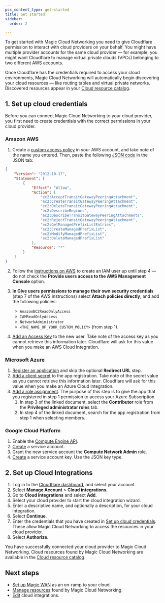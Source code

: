 ```yaml
---
pcx_content_type: get-started
title: Get started
sidebar:
  order: 2

---
```


To get started with Magic Cloud Networking you need to give Cloudflare permission to interact with cloud providers on your behalf. You might have multiple provider accounts for the same cloud provider — for example, you might want Cloudflare to manage virtual private clouds (VPCs) belonging to two different AWS accounts.

Once Cloudflare has the credentials required to access your cloud environments, Magic Cloud Networking will automatically begin discovering your cloud resources — like routing tables and virtual private networks. Discovered resources appear in your [Cloud resource catalog](/magic-cloud-networking/manage-resources/#cloud-resource-catalog).

## 1. Set up cloud credentials

Before you can connect Magic Cloud Networking to your cloud provider, you first need to create credentials with the correct permissions in your cloud provider.

### Amazon AWS

1. Create a [custom access policy](https://docs.aws.amazon.com/IAM/latest/UserGuide/access_policies_create-console.html) in your AWS account, and take note of the name you entered. Then, paste the following [JSON code](https://docs.aws.amazon.com/IAM/latest/UserGuide/reference_policies_elements_version.html) in the JSON tab:

```json
{
    "Version": "2012-10-17",
    "Statement": [
        {
            "Effect": "Allow",
            "Action": [
                "ec2:AcceptTransitGatewayPeeringAttachment",
                "ec2:CreateTransitGatewayPeeringAttachment",
                "ec2:DeleteTransitGatewayPeeringAttachment",
                "ec2:DescribeRegions",
                "ec2:DescribeTransitGatewayPeeringAttachments",
                "ec2:RejectTransitGatewayPeeringAttachment",
                "ec2:GetManagedPrefixListEntries",
                "ec2:CreateManagedPrefixList",
                "ec2:ModifyManagedPrefixList",
                "ec2:DeleteManagedPrefixList"
            ],
            "Resource": "*"
        }
    ]
}
```

2. Follow the [instructions on AWS](https://docs.aws.amazon.com/IAM/latest/UserGuide/id_users_create.html) to create an IAM user up until step 4 — do not check the **Provide users access to the AWS Management Console** option.

3. **In Give users permissions to manage their own security credentials** (step 7 of the AWS instructions) select **Attach policies directly**, and add the following policies:
   * `AmazonEC2ReadOnlyAccess`
   * `IAMReadOnlyAccess`
   * `NetworkAdministrator`
   * `<THE_NAME_OF_YOUR_CUSTOM_POLICY>` (from step 1).

4. [Add an Access Key](https://docs.aws.amazon.com/IAM/latest/UserGuide/id_credentials_access-keys.html) to the new user. Take note of the access key as you cannot retrieve this information later. Cloudflare will ask for this value when you make an AWS Cloud Integration.

### Microsoft Azure

1. [Register an application](https://learn.microsoft.com/en-us/entra/identity-platform/quickstart-register-app#register-an-application) and skip the optional **Redirect URL** step.
2. [Add a client secret](https://learn.microsoft.com/en-us/entra/identity-platform/quickstart-register-app#add-a-client-secret) to the app registration. Take note of the secret value as you cannot retrieve this information later. Cloudflare will ask for this value when you make an Azure Cloud Integration.
3. [Add a role assignment](https://learn.microsoft.com/en-us/azure/role-based-access-control/role-assignments-portal). The purpose of this step is to give the app that you registered in step 1 permission to access your Azure Subscription.
   1. In step 3 of the linked document, select the **Contributor** role from the **Privileged administrator roles** tab.
   2. In step 4 of the linked document, search for the app registration from step 1 when selecting members.

### Google Cloud Platform

1. Enable the [Compute Engine API](https://cloud.google.com/apis/docs/getting-started#enabling_apis).
2. [Create](https://cloud.google.com/iam/docs/service-accounts-create) a service account.
3. Grant the new service account the **Compute Network Admin** role.
4. [Create](https://cloud.google.com/iam/docs/keys-create-delete) a service account key. Use the JSON key type.

## 2. Set up Cloud Integrations

1. Log in to the [Cloudflare dashboard](https://dash.cloudflare.com/), and select your account.
2. Select **Manage Account** > **Cloud integrations**.
3. Go to **Cloud integrations** and select **Add**.
4. Select your cloud provider to start the cloud integration wizard.
5. Enter a descriptive name, and optionally a description, for your cloud integration.
6. Select **Continue**.
7. Enter the credentials that you have created in [Set up cloud credentials](#1-set-up-cloud-credentials). These allow Magic Cloud Networking to access the resources in your cloud provider.
8. Select **Authorize**.

You have successfully connected your cloud provider to Magic Cloud Networking. Cloud resources found by Magic Cloud Networking are available in the [Cloud resource catalog](/magic-cloud-networking/manage-resources/#cloud-resource-catalog).

## Next steps

* [Set up Magic WAN](/magic-cloud-networking/cloud-on-ramps/) as an on-ramp to your cloud.
* [Manage resources](/magic-cloud-networking/manage-resources/) found by Magic Cloud Networking.
* [Edit](/magic-cloud-networking/manage-resources/#edit-cloud-integrations) cloud integrations.
